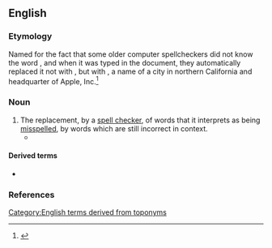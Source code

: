 ==English==

===Etymology===
Named for the fact that some older computer spellcheckers did not know the word {{m|en|cooperation}}, and when it was typed in the document, they automatically replaced it not with {{m|en|co-operation}}, but with {{m|en|Cupertino}}, a name of a city in northern California and headquarter of Apple, Inc.<ref>{{cite-web|title=When Spellcheckers Attack: Perils of the Cupertino Effect|date=2007-11-01|author=Ben Zimmer|authorlink=Ben Zimmer|work=OUPBlog|url=http://blog.oup.com/2007/11/spellchecker/}}</ref>

===Noun===
{{en-noun|?}}

# The replacement, by a [[spell checker]], of words that it interprets as being [[misspell]]ed, by words which are still incorrect in context.
#* {{quote-book|en|year=2015|author=Arhlene A. Flowers|title=Global Writing for Public Relations|publisher=Routledge|isbn=9781317683865|url=https://books.google.com/books?id=VcQ0CwAAQBAJ&pg=PT351&dq=%22Cupertino+effect%22&hl=&cd=4&source=gbs_api#v=onepage&q=%22Cupertino%20effect%22&f=false|text=Although computer dictionaries have improved, the '''Cupertino effect''' still creates havoc.}}

====Derived terms====
* {{l|en|Cupertino}}

===References===
<references/>

[[Category:English terms derived from toponyms]]